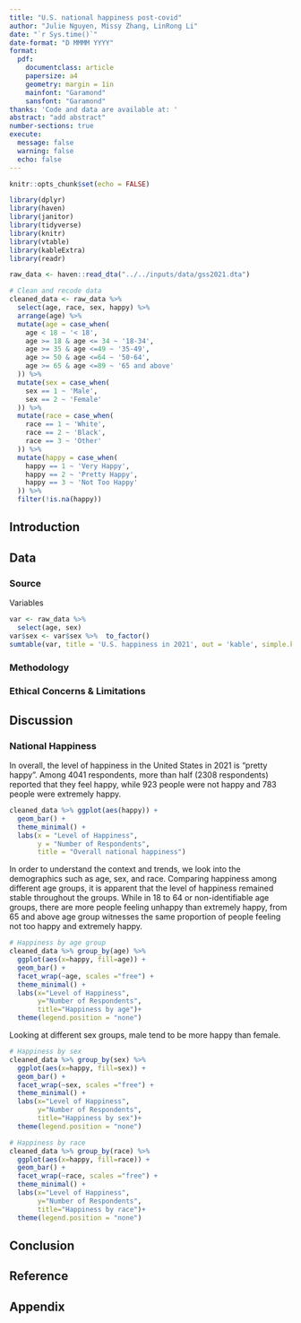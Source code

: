 ```yaml
---
title: "U.S. national happiness post-covid"
author: "Julie Nguyen, Missy Zhang, LinRong Li"
date: "`r Sys.time()`"
date-format: "D MMMM YYYY"
format:
  pdf:
    documentclass: article
    papersize: a4
    geometry: margin = 1in
    mainfont: "Garamond"
    sansfont: "Garamond"
thanks: 'Code and data are available at: '
abstract: "add abstract"
number-sections: true
execute: 
  message: false
  warning: false
  echo: false
---
```


```r
knitr::opts_chunk$set(echo = FALSE)

library(dplyr)
library(haven)
library(janitor)
library(tidyverse)
library(knitr)
library(vtable)
library(kableExtra)
library(readr)

raw_data <- haven::read_dta("../../inputs/data/gss2021.dta")

# Clean and recode data
cleaned_data <- raw_data %>% 
  select(age, race, sex, happy) %>% 
  arrange(age) %>% 
  mutate(age = case_when(
    age < 18 ~ '< 18',
    age >= 18 & age <= 34 ~ '18-34',
    age >= 35 & age <=49 ~ '35-49',
    age >= 50 & age <=64 ~ '50-64',
    age >= 65 & age <=89 ~ '65 and above'
  )) %>% 
  mutate(sex = case_when(
    sex == 1 ~ 'Male',
    sex == 2 ~ 'Female'
  )) %>% 
  mutate(race = case_when(
    race == 1 ~ 'White',
    race == 2 ~ 'Black',
    race == 3 ~ 'Other'
  )) %>% 
  mutate(happy = case_when(
    happy == 1 ~ 'Very Happy',
    happy == 2 ~ 'Pretty Happy',
    happy == 3 ~ 'Not Too Happy'
  )) %>% 
  filter(!is.na(happy))
```

## Introduction

## Data
### Source


Variables
```r
var <- raw_data %>% 
  select(age, sex)
var$sex <- var$sex %>%  to_factor()
sumtable(var, title = 'U.S. happiness in 2021', out = 'kable', simple.kable = TRUE)
```

### Methodology

### Ethical Concerns & Limitations

## Discussion
### National Happiness
  In overall, the level of happiness in the United States in 2021 is "pretty happy". Among 4041 respondents, more than half (2308 respondents) reported that they feel happy, while 923 people were not happy and 783 people were extremely happy.
  
```r
cleaned_data %>% ggplot(aes(happy)) +
  geom_bar() +
  theme_minimal() +
  labs(x = "Level of Happiness",
       y = "Number of Respondents",
       title = "Overall national happiness")
```
  In order to understand the context and trends, we look into the demographics such as age, sex, and race.
  Comparing happiness among different age groups, it is apparent that the level of happiness remained stable throughout the groups. While in 18 to 64 or non-identifiable age groups, there are more people feeling unhappy than extremely happy, from 65 and above age group witnesses the same proportion of people feeling not too happy and extremely happy. 
  
```r
# Happiness by age group
cleaned_data %>% group_by(age) %>% 
  ggplot(aes(x=happy, fill=age)) +
  geom_bar() +
  facet_wrap(~age, scales ="free") +
  theme_minimal() +
  labs(x="Level of Happiness",
       y="Number of Respondents",
       title="Happiness by age")+
  theme(legend.position = "none")
```
  Looking at different sex groups, male tend to be more happy than female. 

```r
# Happiness by sex
cleaned_data %>% group_by(sex) %>% 
  ggplot(aes(x=happy, fill=sex)) +
  geom_bar() +
  facet_wrap(~sex, scales ="free") +
  theme_minimal() +
  labs(x="Level of Happiness",
       y="Number of Respondents",
       title="Happiness by sex")+
  theme(legend.position = "none")
```
  
```r
# Happiness by race
cleaned_data %>% group_by(race) %>% 
  ggplot(aes(x=happy, fill=race)) +
  geom_bar() +
  facet_wrap(~race, scales ="free") +
  theme_minimal() +
  labs(x="Level of Happiness",
       y="Number of Respondents",
       title="Happiness by race")+
  theme(legend.position = "none")
```


## Conclusion

## Reference

## Appendix

